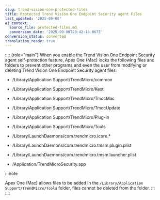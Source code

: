 ```yaml
---
slug: trend-vision-one-protected-files
title: Protected Trend Vision One Endpoint Security agent Files
last_updated: '2025-09-08'
ai_context:
  source_file: protected-files.md
  conversion_date: '2025-09-08T23:42:14.067Z'
conversion_status: converted
translation_ready: true
---
```


:::: {role="main"}
When you enable the Trend Vision One Endpoint Security agent self-protection feature, Apex One (Mac) locks the following files and folders to prevent other programs and even the user from modifying or deleting Trend Vision One Endpoint Security agent files:

- /Library/Application Support/TrendMicro/common

- /Library/Application Support/TrendMicro/Kext

- /Library/Application Support/TrendMicro/TmccMac

- /Library/Application Support/TrendMicro/TmccUpdate

- /Library/Application Support/TrendMicro/Plug-in

- /Library/Application Support/TrendMicro/Tools

- /Library/LaunchDaemons/com.trendmicro.icore.\*

- /Library/LaunchDaemons/com.trendmicro.tmsm.plugin.plist

- /Library/LaunchDaemons/com.trendmicro.tmsm.launcher.plist

- /Application/TrendMicroSecurity.app

:::note

Apex One (Mac) allows files to be added in the `/Library/Application Support/TrendMicro/Tools` folder, files cannot be deleted from the folder.
:::
::::
